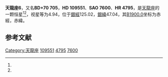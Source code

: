 {{Starbox begin
| name = 天龍座6
}}
{{Starbox observe
| epoch = [[J2000.0|J2000.0]]
| constell = [[天龍座|天龍座]]<ref name=SIMBAD>{{cite web
 | url=http://simbad.u-strasbg.fr/simbad/sim-id?Ident=HR+4795
 | title =Pulsating variable Star
 | publisher=Centre de Données astronomiques de Strasbourg
 | work=SIMBAD
 | accessdate=2012-07-13}}</ref><ref name=DATA>{{cite web
 | url=http://vizier.u-strasbg.fr/viz-bin/VizieR-5?-out.add=.&-source=5050&-corr=PK=HR&-out.max=9999&HR=4795
 | title=VizieR Detailed Page
 | accessdate=2012-07-13
 | archive-date=2016-03-05
 | archive-url=https://web.archive.org/web/20160305000420/http://vizier.u-strasbg.fr/viz-bin/VizieR-5?-out.add=.&-source=5050&-corr=PK=HR&-out.max=9999&HR=4795
 | dead-url=no
 }}</ref>
| 星官 = 
| ra = {{RA|12|34|44}}<ref name=SIMBAD /><ref name=DATA />
| dec = {{DEC|+70|1|19}}<ref name=SIMBAD /><ref name=DATA />
| appmag_v = 4.94<ref name=SIMBAD /><ref name=DATA />
}}
{{Starbox character
| class = K3III*<ref name=SIMBAD /><ref name=DATA />
| b-v = 1.31<ref name=SIMBAD /><ref name=DATA />
| u-b = 1.15<ref name=SIMBAD /><ref name=DATA />
| r-i = <ref name=SIMBAD /><ref name=DATA />
| variable = 
}}
{{Starbox astrometry
| radial_v = 1.15
| prop_mo_ra = 5
| parallax = 
| p_error = 
}}
{{Starbox catalog
| names =BD+70 705，[[SAO星表|SAO]] 7600，[[HD星表|HD]] 109551，[[HR星表|HR]] 4795}}
{{Starbox reference |Simbad=HR+4795}}
{{Starbox end}}

'''天龍座6'''，又名'''BD+70 705'''，'''HD 109551'''、'''SAO 7600'''、'''HR 4795'''，是[[天龍座|天龍座]]的一颗恒星<ref name=SIMBAD /><ref name=DATA />，视星等为4.94，位于[[銀道座標系|銀經]]125.02，[[銀道座標系|銀緯]]47.04，其[[B1900.0|B1900.0]]坐标为赤經{{RA|12|30|30.2}}，赤緯{{DEC|+70|47.04|23}}。

== 参考文献 ==
{{reflist}}

{{star-stub}}

{{天龍座恒星}}
[[Category:天龍座|Category:天龍座]]
[[Category:HD和HDE天體|109551]]
[[Category:HR天體|4795]]
[[Category:SAO天體|7600]]
